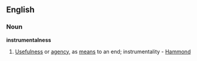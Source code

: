 ==English==

===Noun===
'''instrumentalness'''

# {{rare}} [[usefulness|Usefulness]] or [[agency]], as [[means]] to an end; instrumentality - [[Hammond]]